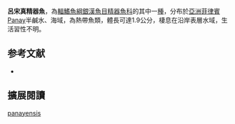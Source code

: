 {{Speciesbox
| name = 呂宋真精器魚
| image = 
| status = NE
| status_system = IUCN3.1
| genus = Gulaphallus
| species = panayensis
| authority = [[Herre|Herre]], 1942
| synonyms = *''Neostethus panayensis'',Herre, 1942
}}
'''呂宋真精器魚'''，為[[輻鰭魚綱|輻鰭魚綱]][[銀漢魚目|銀漢魚目]][[精器魚科|精器魚科]]的其中一[[種|種]]，分布於[[亞洲|亞洲]][[菲律賓|菲律賓]]Panay半鹹水、海域，為熱帶魚類，體長可達1.9公分，棲息在沿岸表層水域，生活習性不明。
==参考文献==
*{{FishBase_species|genus=Gulaphallus|species=panayensis|year=2016|month=3}}

== 擴展閱讀 ==
{{refbegin}}
{{wikispecies-inline|Gulaphallus panayensis|呂宋真精器魚}}
{{refend}}
{{Taxonbar|from=Q7777865}}

[[Category:真精器魚屬|panayensis]]


{{魚類小作品}}